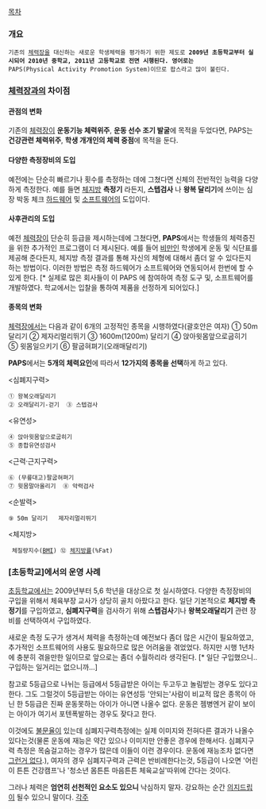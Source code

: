[[목차]]


=== 개요 ===
 기존의 [[체력장]]을 대신하는 새로운 학생체력을 평가하기 위한 제도로 '''2009년 초등학교부터 실시되어 2010년 중학교, 2011년 고등학교로 전면 시행된다. 영어로는 '''PAPS(Physical Activity Promotion System)이므로 팝스라고 많이 불린다.

=== [[체력장]]과의 차이점 ===
==== 관점의 변화 ====
기존의 [[체력장]]이 '''운동기능 체력위주''', '''운동 선수 조기 발굴'''에 목적을 두었다면, PAPS는 '''건강관련 체력위주''', '''학생 개개인의 체력 중점'''에 목적을 둔다.

==== 다양한 측정장비의 도입 ====
예전에는 단순히 빠르기나 횟수를 측정하는 데에 그쳤다면 신체의 전반적인 능력을 다양하게 측정한다. 예를 들면 [[체지방]] '''측정기''' 라든지, '''스텝검사''' 나 '''왕복 달리기'''에 쓰이는 심장 박동 체크 [[하드웨어]] 및 [[소프트웨어]]의 도입이다.

==== 사후관리의 도입 ====
예전 [[체력장]]이 단순히 등급을 제시하는데에 그쳤다면, '''PAPS'''에서는 학생들의 체력증진을 위한 추가적인 프로그램이 더 제시된다. 예를 들어 [[비만]]인 학생에게 운동 및 식단표를 제공해 준다든지, 체지방 측정 결과를 통해 자신의 체형에 대해서 좀더 알 수 있다든지 하는 방법이다. 이러한 방법은 측정 하드웨어가 소프트웨어와 연동되어서 한번에 할 수 있게 한다. [* 실제로 많은 회사들이 이 PAPS 에 참여하여 측정 도구 및, 소프트웨어를 개발하였다. 학교에서는 입찰을 통하여 제품을 선정하게 되어있다.] 

==== 종목의 변화 ====
[[체력장]]에서는 다음과 같이 6개의 고정적인 종목을 시행하였다(괄호안은 여자)
① 50m 달리기
② 제자리멀리뛰기
③ 1600m(1200m) 달리기
④ 앉아윗몸앞으로굽히기 
⑤ 윗몸일으키기 
⑥ 팔굽혀펴기(오래매달리기)


'''PAPS'''에서는 '''5개의 체력요인'''에 따라서 '''12가지의 종목을 선택'''하게 하고 있다.

<심폐지구력>
 ① 왕복오래달리기
 ② 오래달리기-걷기  ③ 스텝검사
<유연성>
 ④ 앉아윗몸앞으로굽히기
 ⑤ 종합유연성검사
<근력·근지구력>
 ⑥ (무릎대고)팔굽혀펴기
 ⑦ 윗몸말아올리기  ⑧ 악력검사
<순발력>
 ⑨ 50m 달리기   제자리멀리뛰기
<체지방>
  체질량지수([[BMI]]) ⑫ [[체지방률]](%Fat) 

=== [초등학교]에서의 운영 사례 ===
[[초등학교]]에서는 2009년부터 5,6 학년을 대상으로 첫 실시하였다. 다양한 측정장비의 구입을 위해서 체육부장 교사가 상당히 골치 아팠다고 한다. 일단 기본적으로 '''체지방 측정기'''를 구입하였고, '''심폐지구력'''을 검사하기 위해 '''스텝검사'''기나 '''왕복오래달리기''' 관련 장비를 선택하여서 구입하였다. 

새로운 측정 도구가 생겨서 체력을 측정하는데 예전보다 좀더 많은 시간이 필요하였고, 추가적인 소프트웨어의 사용도 필요하므로 많은 어려움을 겪었었다. 하지만 시행 1년차에 충분히 겪을만한 일이므로 앞으로는 좀더 수월하리라  생각된다. [* 일단 구입했으니.. 구입하는 일거리는 없으니까...]

참고로 5등급으로 나뉘는 등급에서 5등급받은 아이는 두고두고 놀림받는 경우도 있다고 한다. 그도 그럴것이 5등급받는 아이는 유연성등 '안되는'사람이 비교적 많은 종목이 아닌 한 5등급은 진짜 운동못하는 아이가 아니면 나올수 없다. 운동은 젬병엔거 같이 보이는 아이가 여기서 포텐폭발하는 경우도 잦다고 한다.

이것에도 [[불문율]]이 있는데 심폐지구력측정에는 실제 이미지와 전혀다른 결과가 나올수 있다는것(물론 운동에 재능은 약간 있으나 이미지만 안좋은 경우에 한해서다. 심폐지구력 측정은 목숨걸고하는 경우가 많은데 이들이 이런 경우이다. 운동에 재능조차 없다면 [[그런거 없다]].), 여자의 경우 심폐지구력과 근력은 반비례한다는것, 5등급이 나오면 '어린이 튼튼 건강캠프'나 '청소년 몸튼튼 마음튼튼 체육교실'따위에 간다는 것이다. 

그러나 체력은 '''엄연히 선천적인 요소도 있으니''' 낙심하지 말자. 강요하는 순간 [[의지드립]]이 될수 있으니 말이다.
[[각주]]
